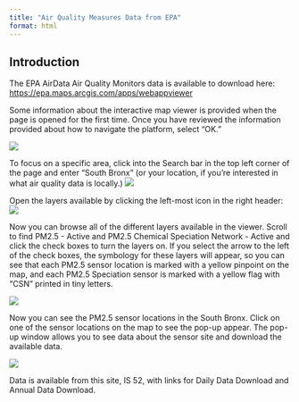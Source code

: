 ```yaml
---
title: "Air Quality Measures Data from EPA"
format: html
---
```


## Introduction

The EPA AirData Air Quality Monitors data is available to download here: <https://epa.maps.arcgis.com/apps/webappviewer>

Some information about the interactive map viewer is provided when the page is opened for the first time. Once you have reviewed the information provided about how to navigate the platform, select "OK."

![](images/Untitled 8.png){fig-align="center"}

To focus on a specific area, click into the Search bar in the top left corner of the page and enter "South Bronx" (or your location, if you're interested in what air quality data is locally.) ![](images/Screenshot 2025-02-04 at 11.34.05 AM.png)

Open the layers available by clicking the left-most icon in the right header:![](images/Screenshot 2025-02-04 at 11.31.06 AM.png)

Now you can browse all of the different layers available in the viewer. Scroll to find PM2.5 - Active and PM2.5 Chemical Speciation Network - Active and click the check boxes to turn the layers on. If you select the arrow to the left of the check boxes, the symbology for these layers will appear, so you can see that each PM2.5 sensor location is marked with a yellow pinpoint on the map, and each PM2.5 Speciation sensor is marked with a yellow flag with "CSN" printed in tiny letters.

![](images/Untitled 7.png){fig-align="center"}

Now you can see the PM2.5 sensor locations in the South Bronx. Click on one of the sensor locations on the map to see the pop-up appear. The pop-up window allows you to see data about the sensor site and download the available data.

![](images/EPA-map-pop-up.png){fig-align="center"}

Data is available from this site, IS 52, with links for Daily Data Download and Annual Data Download.
